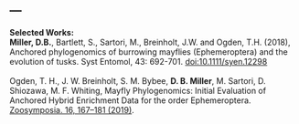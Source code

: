 ---
---

<link rel="stylesheet" href="styles.css" type="text/css">

**Selected Works:** \
**Miller, D.B.**, Bartlett, S., Sartori, M., Breinholt, J.W. and Ogden, T.H. (2018), Anchored phylogenomics of burrowing mayflies (Ephemeroptera) and the evolution of tusks. Syst Entomol, 43: 692-701. [doi:10.1111/syen.12298](https://onlinelibrary.wiley.com/doi/abs/10.1111/syen.12298) \
\
Ogden, T. H., J. W. Breinholt, S. M. Bybee, **D. B. Miller**, M. Sartori, D. Shiozawa, M. F. Whiting, Mayfly Phylogenomics: Initial Evaluation of Anchored Hybrid Enrichment Data for the order Ephemeroptera. [Zoosymposia. 16, 167–181 (2019)](https://www.biotaxa.org/Zoosymposia/article/view/zoosymposia.16.1.14).